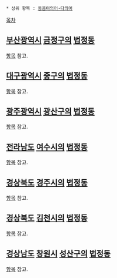  * 상위 항목 : [[동음이의어·다의어]]

{{{+1 南山洞 / Namsan-dong }}}

[[목차]]

== [[부산광역시]] [[금정구]]의 [[법정동]] ==
[[남산동(부산)|항목]] 참고.

== [[대구광역시]] [[중구(대구)|중구]]의 [[법정동]] ==
[[남산동(대구)|항목]] 참고.

== [[광주광역시]] [[광산구]]의 [[법정동]] ==
[[남산동(광주)|항목]] 참고.

== [[전라남도]] [[여수시]]의 [[법정동]] ==
[[남산동(여수)|항목]] 참고.

== [[경상북도]] [[경주시]]의 [[법정동]] ==
[[남산동(경주)|항목]] 참고.

== [[경상북도]] [[김천시]]의 [[법정동]] ==
[[남산동(김천)|항목]] 참고.

== [[경상남도]] [[창원시]] [[성산구]]의 [[법정동]] ==
[[남산동(창원)|항목]] 참고.
